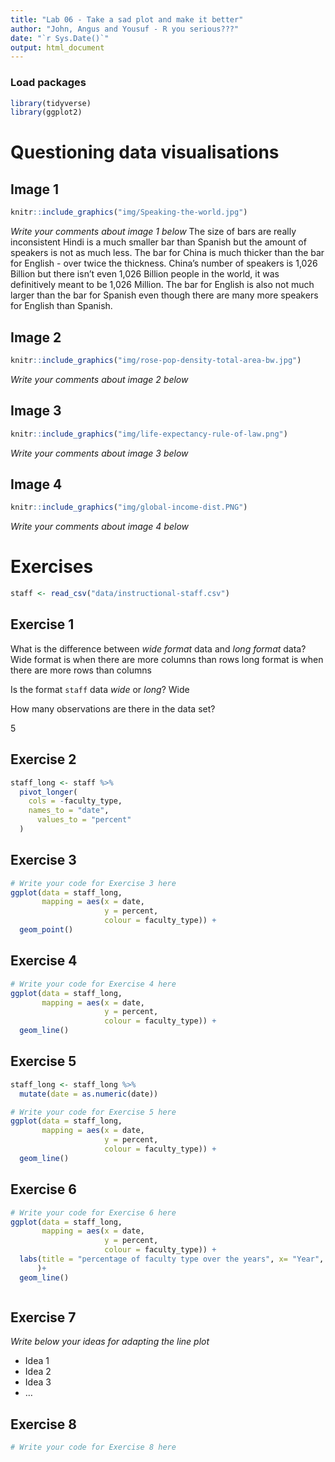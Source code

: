 ```yaml
---
title: "Lab 06 - Take a sad plot and make it better"
author: "John, Angus and Yousuf - R you serious???"
date: "`r Sys.Date()`"
output: html_document
---
```


### Load packages

```r
library(tidyverse)
library(ggplot2)
```


# Questioning data visualisations

## Image 1

```r
knitr::include_graphics("img/Speaking-the-world.jpg")
```

_Write your comments about image 1 below_
The size of bars are really inconsistent Hindi is a much smaller bar than Spanish but the amount of speakers is not as much less. The bar for China is much thicker than the bar for English - over twice the thickness. China's number of speakers is 1,026 Billion but there isn't even 1,026 Billion people in the world, it was definitively meant to be 1,026 Million. The bar for English is also not much larger than the bar for Spanish even though there are many more speakers for English than Spanish. 




## Image 2

```r
knitr::include_graphics("img/rose-pop-density-total-area-bw.jpg")
```

_Write your comments about image 2 below_




## Image 3

```r
knitr::include_graphics("img/life-expectancy-rule-of-law.png")
```

_Write your comments about image 3 below_




## Image 4

```r
knitr::include_graphics("img/global-income-dist.PNG")
```

_Write your comments about image 4 below_





# Exercises

```r
staff <- read_csv("data/instructional-staff.csv")
```


## Exercise 1

What is the difference between *wide format* data and *long format* data?
Wide format is when there are more columns than rows
long format is when there are more rows than columns

Is the format `staff` data *wide* or *long*?
Wide

How many observations are there in the data set?

5


## Exercise 2

```r
staff_long <- staff %>%
  pivot_longer(
    cols = -faculty_type,
    names_to = "date",
      values_to = "percent"
  )
```


## Exercise 3

```r
# Write your code for Exercise 3 here
ggplot(data = staff_long,
       mapping = aes(x = date, 
                     y = percent, 
                     colour = faculty_type)) +
  geom_point()


```

## Exercise 4

```r
# Write your code for Exercise 4 here
ggplot(data = staff_long,
       mapping = aes(x = date, 
                     y = percent, 
                     colour = faculty_type)) +
  geom_line()


```

## Exercise 5

```r
staff_long <- staff_long %>%
  mutate(date = as.numeric(date))
```


```r
# Write your code for Exercise 5 here
ggplot(data = staff_long,
       mapping = aes(x = date, 
                     y = percent, 
                     colour = faculty_type)) +
  geom_line()


```

## Exercise 6

```r
# Write your code for Exercise 6 here
ggplot(data = staff_long,
       mapping = aes(x = date, 
                     y = percent, 
                     colour = faculty_type)) +
  labs(title = "percentage of faculty type over the years", x= "Year", y= "Percentage of Faculty type"
      )+
  geom_line()



```

## Exercise 7

_Write below your ideas for adapting the line plot_

* Idea 1
* Idea 2
* Idea 3
* ...


## Exercise 8

```r
# Write your code for Exercise 8 here



```

